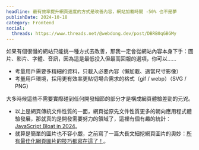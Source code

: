 ```yaml
---
headline: 最有效率提升網頁速度的方式是改善內容，網站加載時間 -50% 也不是夢
publishDate: 2024-10-18
category: Frontend
social:
  threads: https://www.threads.net/@webdong.dev/post/DBRB0qGBGMy
---
```


如果有個很慢的網站只能挑一種方式去改善，那我一定會從網站內容本身下手：圖片、影片、字體、音訊，因為這是最低投入但最高回報的選項，你可以……

- 考量用戶需要多精細的資料，只載入必要內容（懶加載、適當尺寸影像）
- 考量用戶環境，採用更有效率更貼切場合需求的格式（gif / webp）（SVG / PNG）

大多時候這些不需要實際碰到任何開發細節的部分才是構成網頁體驗差勁的元兇。

- 以上是網頁傳統文件性質的一面，網頁從原先文件性質更多的朝向應用程式體驗發展，那就真的是開發需要努力的領域了，這裡有個有趣的統計：[JavaScript Bloat in 2024](https://tonsky.me/blog/js-bloat/)。
- 就算是簡單的圖片也不容小覷，之前寫了一篇大長文細挖網頁圖片的奧妙：[所有最佳化網頁圖片的技巧都寫在這了！](https://www.webdong.dev/post/all-you-need-to-know-about-optimal-images/)。
